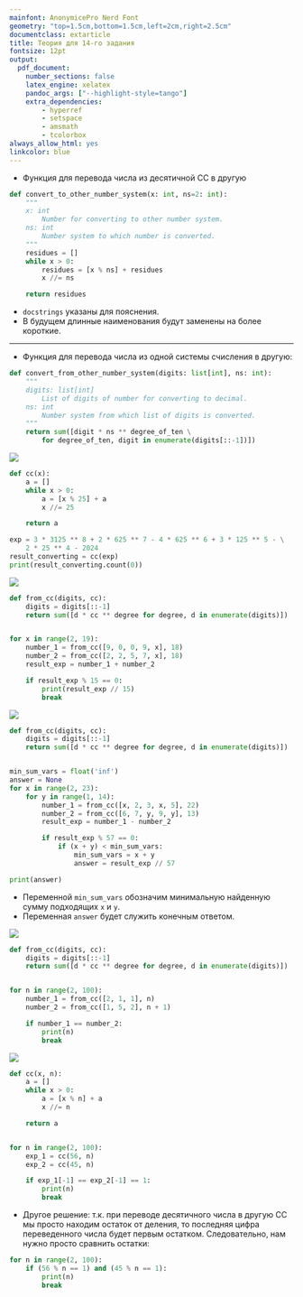 ```yaml
---
mainfont: AnonymicePro Nerd Font
geometry: "top=1.5cm,bottom=1.5cm,left=2cm,right=2.5cm"
documentclass: extarticle
title: Теория для 14-го задания
fontsize: 12pt
output:
  pdf_document:
    number_sections: false
    latex_engine: xelatex
    pandoc_args: ["--highlight-style=tango"]
    extra_dependencies:
        - hyperref
        - setspace
        - amsmath
        - tcolorbox
always_allow_html: yes
linkcolor: blue
---
```

\renewcommand{\contentsname}{Оглавление}

\newpage
\doublespacing
\tableofcontents
\singlespacing

\newpage
\section{Полезные функции}
- Функция для перевода числа из десятичной СС в другую

```python
def convert_to_other_number_system(x: int, ns=2: int):
    """
    x: int
        Number for converting to other number system.
    ns: int
        Number system to which number is converted.
    """
    residues = []
    while x > 0:
        residues = [x % ns] + residues
        x //= ns

    return residues
```
- `docstrings` указаны для пояснения.
- В будущем длинные наименования будут заменены на более короткие.

---

- Функция для перевода числа из одной системы счисления в другую:
```python
def convert_from_other_number_system(digits: list[int], ns: int):
    """
    digits: list[int]
        List of digits of number for converting to decimal.
    ns: int
        Number system from which list of digits is converted.
    """
    return sum([digit * ns ** degree_of_ten \
        for degree_of_ten, digit in enumerate(digits[::-1])])
```

\newpage
\section{Решение задач}
\subsection{Определяем кол-во нулей}
\center ![](../../data/14-images/10097-kompege.png) \center

```python
def cc(x):
    a = []
    while x > 0:
        a = [x % 25] + a
        x //= 25

    return a

exp = 3 * 3125 ** 8 + 2 * 625 ** 7 - 4 * 625 ** 6 + 3 * 125 ** 5 - \
    2 * 25 ** 4 - 2024
result_converting = cc(exp)
print(result_converting.count(0))
```

\newpage
\subsection{Находим значение переменной для выражения}
\center ![](../../data/14-images/348-polyakov.png) \center

```python
def from_cc(digits, cc):
    digits = digits[::-1]
    return sum([d * cc ** degree for degree, d in enumerate(digits)])


for x in range(2, 19):
    number_1 = from_cc([9, 0, 0, 9, x], 18)
    number_2 = from_cc([2, 2, 5, 7, x], 18)
    result_exp = number_1 + number_2

    if result_exp % 15 == 0:
        print(result_exp // 15)
        break
```

\newpage
\subsection{Находим значения переменных для выражения}
\center ![](../../data/14-images/358-polyakov.png) \center

```python
def from_cc(digits, cc):
    digits = digits[::-1]
    return sum([d * cc ** degree for degree, d in enumerate(digits)])


min_sum_vars = float('inf')
answer = None
for x in range(2, 23):
    for y in range(1, 14):
        number_1 = from_cc([x, 2, 3, x, 5], 22)
        number_2 = from_cc([6, 7, y, 9, y], 13)
        result_exp = number_1 - number_2

        if result_exp % 57 == 0:
            if (x + y) < min_sum_vars:
                min_sum_vars = x + y
                answer = result_exp // 57

print(answer)
```

- Переменной `min_sum_vars` обозначим минимальную найденную сумму подходящих `x` и `y`.
- Переменная `answer` будет служить конечным ответом.

\newpage
\subsection{Находим значение переменной как системы счисления}
\center ![](../../data/14-images/181-polyakov.png) \center

```python
def from_cc(digits, cc):
    digits = digits[::-1]
    return sum([d * cc ** degree for degree, d in enumerate(digits)])


for n in range(2, 100):
    number_1 = from_cc([2, 1, 1], n)
    number_2 = from_cc([1, 5, 2], n + 1)

    if number_1 == number_2:
        print(n)
        break
```

\newpage
\subsection{Находим систему счисления для записей с доп. условием}
\center ![](../../data/14-images/74-polyakov.png) \center


```python
def cc(x, n):
    a = []
    while x > 0:
        a = [x % n] + a
        x //= n

    return a


for n in range(2, 100):
    exp_1 = cc(56, n)
    exp_2 = cc(45, n)

    if exp_1[-1] == exp_2[-1] == 1:
        print(n)
        break
```

- Другое решение: т.к. при переводе десятичного числа в другую СС мы просто находим остаток от деления, то последняя цифра переведенного числа будет первым остатком. Следовательно, нам нужно просто сравнить остатки:
```python
for n in range(2, 100):
    if (56 % n == 1) and (45 % n == 1):
        print(n)
        break
```
